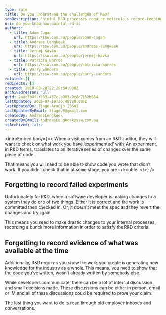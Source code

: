 ```yaml
---
type: rule
title: Do you understand the challenges of R&D?
seoDescription: Painful R&D processes require meticulous record-keeping of failed experiments and evidence of innovative breakthroughs.
uri: do-you-know-how-painful-rd-is
authors:
  - title: Adam Cogan
    url: https://ssw.com.au/people/adam-cogan
  - title: Andreas Lengkeek
    url: https://ssw.com.au/people/andreas-lengkeek
  - title: Jernej Kavka
    url: https://ssw.com.au/people/jernej-kavka
  - title: Patricia Barros
    url: https://ssw.com.au/people/patricia-barros
  - title: Barry Sanders
    url: https://ssw.com.au/people/barry-sanders
related: []
redirects: []
created: 2019-03-28T22:20:54.000Z
archivedreason: null
guid: 2aac7b4f-f893-437c-b903-0c8d7232b684
lastUpdated: 2025-07-10T20:48:30.000Z
lastUpdatedBy: Tiago Araújo [SSW]
lastUpdatedByEmail: tiagov8@gmail.com
createdBy: AndreasLengkeek
createdByEmail: AndreasLengkeek@ssw.com.au
isArchived: false
---
```


<introEmbed
  body={<>
When a visit comes from an R&D auditor, they will want to check on what work you have ‘experimented’ with. An experiment, in R&D terms, translates to an iterative series of changes over the same piece of code.

That means you will need to be able to show code you wrote that didn’t work. If you didn’t check that in at some stage, you are in trouble.
  </>}
/>
<youtubeEmbed url="https://www.youtube.com/embed/u4_tevsVgg8" description="Video: R&D in Software Development (9 min)" />

## Forgetting to record failed experiments

Unfortunately for R&D, when a software developer is making changes to a system they do one of two things. Either it is correct and the work is committed then checked in. Or, it doesn't meet the spec and they revert the changes and try again.

This means you need to make drastic changes to your internal processes, recording a bunch more information in order to satisfy the R&D criteria.

## Forgetting to record evidence of what was available at the time

Additionally, R&D requires you show the work you create is generating new knowledge for the industry as a whole. This means, you need to show that the code you’ve written, wasn’t already written by somebody else.

While developers communicate, there can be a lot of internal discussion and small decisions made. These discussions can be either in person, email or IM and all of these discussions could be required to prove your claim.

The last thing you want to do is read through old employee inboxes and conversations.
